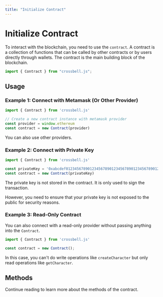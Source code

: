 ```yaml
---
title: "Initialize Contract"
---
```


# Initialize Contract

To interact with the blockchain, you need to use the `contract`. A contract is a collection of functions that can be called by other contracts or by users directly through wallets. The contract is the main building block of the blockchain.

```ts
import { Contract } from "crossbell.js";
```

## Usage

### Example 1: Connect with Metamask (Or Other Provider)

```ts {3-5}
import { Contract } from 'crossbell.js'

// Create a new contract instance with metamask provider
const provider = window.ethereum
const contract = new Contract(provider)
```

You can also use other providers.

### Example 2: Connect with Private Key

```ts {3-4}
import { Contract } from 'crossbell.js'

const privateKey = '0xabcdef0123456789012345678901234567890123456789012345678901234'
const contract = new Contract(privateKey)
```

The private key is not stored in the contract. It is only used to sign the transaction.

However, you need to ensure that your private key is not exposed to the public for security reasons.

### Example 3: Read-Only Contract

You can also connect with a read-only provider without passing anything into the `Contract`.

```ts {3}
import { Contract } from 'crossbell.js'

const contract = new Contract();
```

In this case, you can't do write operations like `createCharacter` but only read operations like `getCharacter`.

## Methods

Continue reading to learn more about the methods of the contract.
